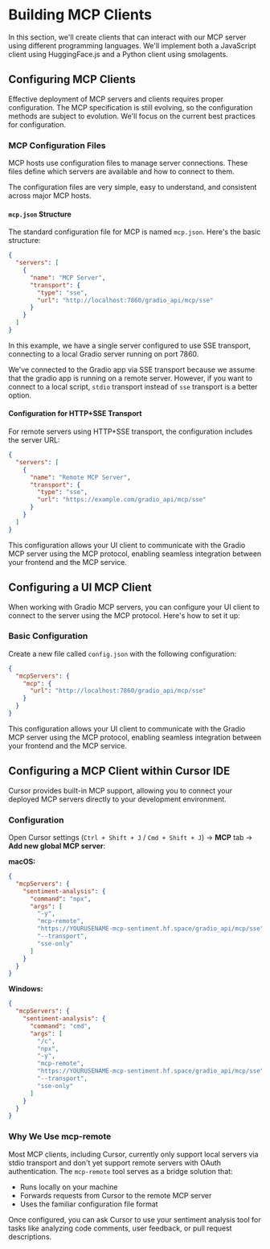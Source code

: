 # Building MCP Clients

In this section, we'll create clients that can interact with our MCP server using different programming languages. We'll implement both a JavaScript client using HuggingFace.js and a Python client using smolagents.

## Configuring MCP Clients

Effective deployment of MCP servers and clients requires proper configuration. The MCP specification is still evolving, so the configuration methods are subject to evolution. We'll focus on the current best practices for configuration.

### MCP Configuration Files

MCP hosts use configuration files to manage server connections. These files define which servers are available and how to connect to them.

The configuration files are very simple, easy to understand, and consistent across major MCP hosts.

#### `mcp.json` Structure

The standard configuration file for MCP is named `mcp.json`. Here's the basic structure:

```json
{
  "servers": [
    {
      "name": "MCP Server",
      "transport": {
        "type": "sse",
        "url": "http://localhost:7860/gradio_api/mcp/sse"
      }
    }
  ]
}
```

In this example, we have a single server configured to use SSE transport, connecting to a local Gradio server running on port 7860.

<Tip>

We've connected to the Gradio app via SSE transport because we assume that the gradio app is running on a remote server. However, if you want to connect to a local script, `stdio` transport instead of `sse` transport is a better option.

</Tip>

#### Configuration for HTTP+SSE Transport

For remote servers using HTTP+SSE transport, the configuration includes the server URL:

```json
{
  "servers": [
    {
      "name": "Remote MCP Server",
      "transport": {
        "type": "sse",
        "url": "https://example.com/gradio_api/mcp/sse"
      }
    }
  ]
}
```

This configuration allows your UI client to communicate with the Gradio MCP server using the MCP protocol, enabling seamless integration between your frontend and the MCP service.

## Configuring a UI MCP Client

When working with Gradio MCP servers, you can configure your UI client to connect to the server using the MCP protocol. Here's how to set it up:

### Basic Configuration

Create a new file called `config.json` with the following configuration:

```json
{
  "mcpServers": {
    "mcp": {
      "url": "http://localhost:7860/gradio_api/mcp/sse"
    }
  }
}
```

This configuration allows your UI client to communicate with the Gradio MCP server using the MCP protocol, enabling seamless integration between your frontend and the MCP service.

## Configuring a MCP Client within Cursor IDE

Cursor provides built-in MCP support, allowing you to connect your deployed MCP servers directly to your development environment.

### Configuration

Open Cursor settings (`Ctrl + Shift + J` / `Cmd + Shift + J`) → **MCP** tab → **Add new global MCP server**:

**macOS:**
```json
{
  "mcpServers": {
    "sentiment-analysis": {
      "command": "npx",
      "args": [
        "-y", 
        "mcp-remote", 
        "https://YOURUSENAME-mcp-sentiment.hf.space/gradio_api/mcp/sse", 
        "--transport", 
        "sse-only"
      ]
    }
  }
}
```

**Windows:**
```json
{
  "mcpServers": {
    "sentiment-analysis": {
      "command": "cmd",
      "args": [
        "/c", 
        "npx", 
        "-y", 
        "mcp-remote", 
        "https://YOURUSENAME-mcp-sentiment.hf.space/gradio_api/mcp/sse", 
        "--transport", 
        "sse-only"
      ]
    }
  }
}
```

### Why We Use mcp-remote

Most MCP clients, including Cursor, currently only support local servers via stdio transport and don't yet support remote servers with OAuth authentication. The `mcp-remote` tool serves as a bridge solution that:

- Runs locally on your machine
- Forwards requests from Cursor to the remote MCP server
- Uses the familiar configuration file format

Once configured, you can ask Cursor to use your sentiment analysis tool for tasks like analyzing code comments, user feedback, or pull request descriptions.

